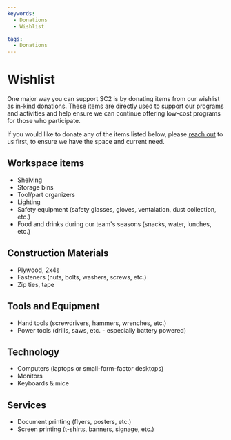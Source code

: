 ```yaml
---
keywords:
  - Donations
  - Wishlist

tags:
  - Donations
---
```


# Wishlist

One major way you can support SC2 is by donating items from our wishlist as in-kind donations. These items are directly used to support our programs and activities and help ensure we can continue offering low-cost programs for those who participate.

If you would like to donate any of the items listed below, please [reach out](https://scstem.org/contact) to us first, to ensure we have the space and current need.

## Workspace items

- Shelving
- Storage bins
- Tool/part organizers
- Lighting
- Safety equipment (safety glasses, gloves, ventalation, dust collection, etc.)
- Food and drinks during our team's seasons (snacks, water, lunches, etc.)

## Construction Materials

- Plywood, 2x4s
- Fasteners (nuts, bolts, washers, screws, etc.)
- Zip ties, tape

## Tools and Equipment

- Hand tools (screwdrivers, hammers, wrenches, etc.)
- Power tools (drills, saws, etc. - especially battery powered)

## Technology

- Computers (laptops or small-form-factor desktops)
- Monitors
- Keyboards & mice

## Services

- Document printing (flyers, posters, etc.)
- Screen printing (t-shirts, banners, signage, etc.)
